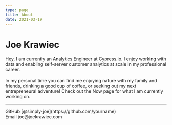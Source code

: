 ```yaml
---
type: page
title: About
date: 2021-03-19
---
```


# Joe Krawiec

Hey, I am currently an Analytics Engineer at Cypress.io. I enjoy working with data and enabling self-server customer analytics at scale in my professional career.
<br />
<br />
In my personal time you can find me enjoying nature with my family and friends, drinking a good cup of coffee, or seeking out my next entrepreneural adventure! 
Check out the Now page for what I am currently working on.

---

<div>
  GitHub [@simply-joe](https://github.com/yourname)
  <br />
  Email joe@joekrawiec.com
</div>
